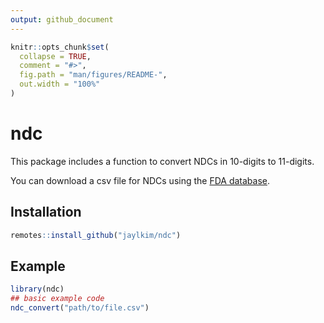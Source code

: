 ```yaml
---
output: github_document
---
```


<!-- README.md is generated from README.Rmd. Please edit that file -->

```r
knitr::opts_chunk$set(
  collapse = TRUE,
  comment = "#>",
  fig.path = "man/figures/README-",
  out.width = "100%"
)
```

# ndc

<!-- badges: start -->
<!-- badges: end -->

This package includes a function to convert NDCs in 10-digits to 11-digits.

You can download a csv file for NDCs using the [FDA database](https://www.accessdata.fda.gov/scripts/cder/ndc/index.cfm).

## Installation


``` r
remotes::install_github("jaylkim/ndc")
```

## Example


```r
library(ndc)
## basic example code
ndc_convert("path/to/file.csv")
```

